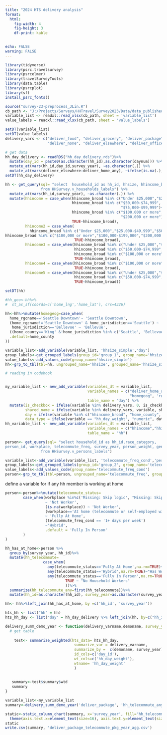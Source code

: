 ```yaml
---
title: "2024 HTS delivery analysis"
format: 
  html:
    fig-width: 4
    fig-height: 3
    df-print: kable
  

echo: FALSE
warning: FALSE
---
```



```r
library(tidyverse)
library(psrc.travelsurvey)
library(psrcelmer)
library(travelSurveyTools)
library(data.table)
library(psrcplot)
library(sf)
install_psrc_fonts()

source("survey-23-preprocess_JLin.R")
cb_path <- "J:/Projects/Surveys/HHTravel/Survey2023/Data/data_published/PSRC_Codebook_2023_v1.xlsx"
variable_list <- readxl::read_xlsx(cb_path, sheet = 'variable_list')
value_labels = readxl::read_xlsx(cb_path, sheet = 'value_labels')

setDT(variable_list)
setDT(value_labels)
delivery_vars <- c("deliver_food", "deliver_grocery", "deliver_package", "deliver_work", "deliver_other",
                   "deliver_none", "deliver_elsewhere", "deliver_office")

# get data
hh_day_delivery <- readRDS("hh_day_delivery.rds")%>%
  mutate(day_id = paste0(as.character(hh_id),as.character(daynum))) %>% 
  mutate_at(vars(hh_id,day_id,survey_year), ~as.character(.)) %>% 
  mutate_at(vars(deliver_elsewhere:deliver_home_any), ~ifelse(is.na(.),"No",.))
setDT(hh_day_delivery)

hh <- get_query(sql= "select  household_id as hh_id, hhsize, hhincome_broad,home_jurisdiction, home_county, hh_weight,vehicle_count, home_rgcname, home_lat, home_lng, survey_year, hh_race_category
                from HHSurvey.v_households_labels") %>% 
  mutate_at(vars(hh_id,survey_year), ~as.character(.)) %>%
  mutate(hhincome = case_when(hhincome_broad %in% c("Under $25,000","$25,000-$49,999")~'Under $50,000',
                              hhincome_broad %in% c("$50,000-$74,999",
                                                    "$75,000-$99,999")~"$50,000-$100,000",
                              hhincome_broad %in% c("$100,000 or more","$100,000-$199,000",
                                                    "$200,000 or more")~"$100,000+",
                              TRUE~hhincome_broad),
         hhincome2 = case_when(
           hhincome_broad %in% c("Under $25,000","$25,000-$49,999","$50,000-$74,999","$75,000-$99,999")~"Under $100,000",
hhincome_broad %in% c("$100,000 or more","$100,000-$199,000","$200,000 or more")~"$100,000+",
                               TRUE~hhincome_broad),
         hhincome3 = case_when(hhincome_broad %in% c("Under $25,000","$25,000-$49,999")~"Under $50,000",
                               hhincome_broad %in% c("$50,000-$74,999","$75,000-$99,999")~"$50,000-$99,999",
                               hhincome_broad %in% c("$100,000 or more","$100,000-$199,000","$200,000 or more")~"$100,000+",
                               TRUE~hhincome_broad),
         hhincome4 = case_when(hhincome_broad %in% c("$100,000 or more","$100,000-$199,000","$200,000 or more")~"$100,000+",
                               TRUE~hhincome_broad),
         hhincome5 = case_when(hhincome_broad %in% c("Under $25,000","$25,000-$49,999")~"Under $50,000",
                               hhincome_broad %in% c("$50,000-$74,999","$75,000-$99,999")~"$50,000-$99,999",
                               TRUE~hhincome_broad))

setDT(hh)
```
```r
#hh_geo<-hh%>%
#  st_as_sf(coords=c('home_lng','home_lat'), crs=4326)
```





```r


hh<-hh%>%mutate(homegeog=case_when(
  home_rgcname=='Seattle Downtown'~ 'Seattle Downtown',
  (home_rgcname!='Seattle Downtown' & home_jurisdiction=='Seattle') ~ 'Seattle Outside Downtown',
   home_jurisdiction=='Bellevue' ~ 'Bellevue',
  ((home_county=='King' &!home_jurisdiction %in% c('Seattle', 'Bellevue'))|home_county=='Snohomish')~'Snohomish-King Suburban',
  .default=home_county
))
```


```r
variable_list<-add_variable(variable_list, 'hhsize_simple','day')
group_labels<-get_grouped_labels(group_id='group_1', group_name='hhsize_simple')
value_labels<-add_values_code(group_name='hhsize_simple')
hh<-grp_to_tbl(tbl=hh, ungrouped_name='hhsize', grouped_name='hhsize_simple')
```




```r
# reading in codebook


my_variable_list <- new_add_variable(variables_dt = variable_list, 
                                     variable_names = c("deliver_home_any","hhincome","hhincome2","hhincome3","hhincome4","hhincome5","hh_day_weight",
                                                        "homegeog", 'rgc_cat_home','hh_telecommute_any'), 
                                     table_name = "day") %>%
  mutate(is_checkbox = ifelse(variable %in% delivery_vars, 0, is_checkbox),
         shared_name = ifelse(variable %in% delivery_vars, variable, shared_name),
         day = ifelse(variable %in% c("hhincome_broad", "home_county", "hhsize_simple"),1,day),
         data_type = ifelse(variable == "hh_day_weight", "numeric", data_type))
hh_variable_list <- new_add_variable(variables_dt = variable_list, 
                                     variable_names = c("hhincome","hhincome2","hhincome3","hhincome4","hhincome5"), 
                                     table_name = "hh")
```

```r
person<- get_query(sql= "select household_id as hh_id,race_category,
person_id, workplace, telecommute_freq, survey_year, person_weight, gender, age, sexuality, industry,office_available, commute_freq, education, work_lat, work_lng , work_rgcname, work_jurisdiction, work_county
                from HHSurvey.v_persons_labels")

```


```r
variable_list<-add_variable(variable_list, 'telecommute_freq_cond','person')
group_labels<-get_grouped_labels(group_id='group_2', group_name='telecommute_freq_cond')
value_labels<-add_values_code(group_name='telecommute_freq_cond')
person<-grp_to_tbl(tbl=person, ungrouped_name='telecommute_freq', grouped_name='telecommute_freq_cond')
```

define a variable for if any hh member is working at home
```r
person<-person%>%mutate(telecommute_status=
        case_when(workplace %in%c('Missing: Skip logic', "Missing: Skip Logic") 
                  ~ 'Not Worker',
                  (is.na(workplace)) ~ 'Not Worker',
                  (workplace=='At home (telecommute or self-employed with home office)' )
                  ~ 'Fully At Home',
                  (telecommute_freq_cond == '1+ days per week')
                  ~'Hybrid',
                  .default = 'Fully In Person'
        )
)
```


```r
hh_has_at_home<-person %>%
  group_by(survey_year, hh_id)%>%
  mutate(hh_telecommute=
                 case_when(
                   any(telecommute_status=='Fully At Home',na.rm=TRUE)~"Has Worker At Home",
                   any(telecommute_status=='Hybrid',na.rm=TRUE)~"Has Worker At Home",
                   any(telecommute_status=='Fully In Person',na.rm=TRUE)~"All Workers in Person",
                           TRUE ~ "No Household Workers"
                           ))%>%
  summarize(hh_telecommute_any=first(hh_telecommute))%>%
  mutate(hh_id=as.character(hh_id), survey_year=as.character(survey_year))
```

```r
hh<- hh%>%left_join(hh_has_at_home, by =c('hh_id', 'survey_year'))
```


```r

hts_hh <- list("hh" = hh)
hts_hh_day <- list("day" = hh_day_delivery %>% left_join(hh, by=c("hh_id","survey_year")))
```



```r
delivery_summ_demo_year <- function(delivery_varname,demoname, survey_year='survey_year'){
  # get table
  
    test<- summarize_weighted(hts_data= hts_hh_day,
                               summarize_var = delivery_varname,
                               summarize_by =  c(demoname, survey_year),
                               id_cols=c('day_id'),
                               wt_cols=c('hh_day_weight'),
                               wtname= 'hh_day_weight'
                               )
  
  
   summary<-test$summary$wtd
   summary
}
```

```r
variable_list<-my_variable_list
summary<-delivery_summ_demo_year('deliver_package', 'hh_telecommute_any' )%>%filter(deliver_package=='Yes')%>%mutate(hh_telecommute_any=factor(hh_telecommute_any, levels=c('No Household Workers', 'All Workers in Person', 'Has Worker At Home')))

static<-static_column_chart(summary, x='survey_year', fill='hh_telecommute_any', y='prop', dec=0, color='pgnobgy_10')+
  theme(axis.text.x=element_text(size=16), axis.text.y=element_text(size=16),legend.text = element_text(size=16), axis.title.y=element_text(size=20), axis.title.x=element_text(size=20))
static
write.csv(summary, 'deliver_package_telecommute_pkg_year_agg.csv')

```

